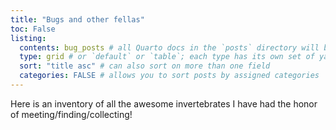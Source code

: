 ```yaml
---
title: "Bugs and other fellas"
toc: False
listing: 
  contents: bug_posts # all Quarto docs in the `posts` directory will be included on your listing page
  type: grid # or `default` or `table`; each type has its own set of yaml options to include
  sort: "title asc" # can also sort on more than one field
  categories: FALSE # allows you to sort posts by assigned categories 
---
```


Here is an inventory of all the awesome invertebrates I have had the honor of meeting/finding/collecting!